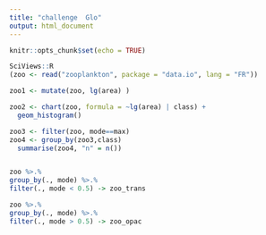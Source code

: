 ---
title: "challenge  Glo"
output: html_document
---

```{r Setup, include=FALSE}
knitr::opts_chunk$set(echo = TRUE)
```

```{r Chargement SciViews :: R}
SciViews::R
(zoo <- read("zooplankton", package = "data.io", lang = "FR"))
```

```{r Log10 (area)}
zoo1 <- mutate(zoo, lg(area) )
```


```{r Log10(area) en fonction de la classe}
zoo2 <- chart(zoo, formula = ~lg(area) | class) +
  geom_histogram()
```

```{r}
zoo3 <- filter(zoo, mode==max)  
zoo4 <- group_by(zoo3,class)
  summarise(zoo4, "n" = n())
```
```{r}

```


```{r}
zoo %>.%
group_by(., mode) %>.%
filter(., mode < 0.5) -> zoo_trans

zoo %>.%
group_by(., mode) %>.%
filter(., mode > 0.5) -> zoo_opac
```

